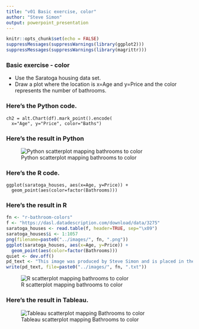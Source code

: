 ```yaml
---
title: "v01 Basic exercise, color"
author: "Steve Simon"
output: powerpoint_presentation
---
```


```r
knitr::opts_chunk$set(echo = FALSE)
suppressMessages(suppressWarnings(library(ggplot2)))
suppressMessages(suppressWarnings(library(magrittr)))
```

### Basic exercise - color

+ Use the Saratoga housing data set.
+ Draw a plot where the location is x=Age and y=Price and the color represents the number of bathrooms.

### Here's the Python code.

```{}
ch2 = alt.Chart(df).mark_point().encode(
  x="Age", y="Price", color="Baths")
```

### Here's the result in Python

![Python scatterplot mapping bathrooms to color](../images/python-basic-exercise-color.png)

### Here's the R code.

```{}
ggplot(saratoga_houses, aes(x=Age, y=Price)) + 
  geom_point(aes(color=factor(Bathrooms)))
```

### Here's the result in R

```r
fn <- "r-bathroom-colors"
f <- "https://dasl.datadescription.com/download/data/3275"
saratoga_houses <- read.table(f, header=TRUE, sep="\x09")
saratoga_houses$i <- 1:1057
png(filename=paste0("../images/", fn, ".png"))
ggplot(saratoga_houses, aes(x=Age, y=Price)) + 
  geom_point(aes(color=factor(Bathrooms)))
quiet <- dev.off()
pd_text <- "This image was produced by Steve Simon and is placed in the public domain. You are welcome to use this image any way you see fit. An acknowledgement would be appreciated, but is not required."
write(pd_text, file=paste0("../images/", fn, ".txt"))
```

![R scatterplot mapping bathrooms to color](../images/r-bathroom-colors.png)

### Here's the result in Tableau.

![Tableau scatterplot mapping Bathrooms to color](../images/tableau-basic-exercise-color.png)

